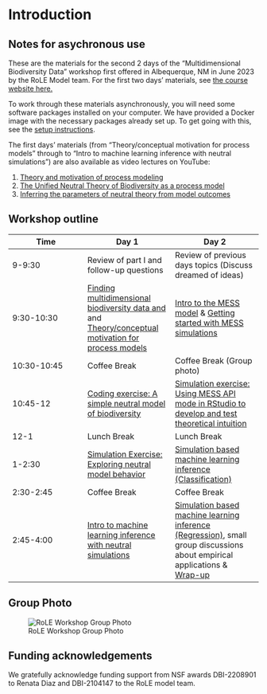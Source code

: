 # Introduction

## Notes for asychronous use

These are the materials for the second 2 days of the "Multidimensional Biodiversity Data" workshop first offered in Albequerque, NM in June 2023 by the RoLE Model team. For the first two days' materials, see [the course website here.](https://role-model.github.io/multidim-biodiv-data) 

To work through these materials asynchronously, you will need some software packages installed on your computer. We have provided a Docker image with the necessary packages already set up. To get going with this, see the [setup instructions](software_setup.qmd).

The first days' materials (from "Theory/conceptual motivation for process models" through to "Intro to machine learning inference with neutral simulations") are also available as video lectures on YouTube:

1. [Theory and motivation of process modeling](https://youtu.be/s6RwgGlIop8)
2. [The Unified Neutral Theory of Biodiversity as a process model](https://youtu.be/fuijMa_hTwo)
3. [Inferring the parameters of neutral theory from model outcomes](https://youtu.be/F8T007EdiHQ)



## Workshop outline

| Time | Day 1 | Day 2 |
|------|-------|-------|
| 9-9:30 | Review of part I and follow-up questions | Review of previous days topics (Discuss dreamed of ideas) |
| 9:30-10:30 | [Finding multidimensional biodiversity data and](https://role-model.github.io/multidim-biodiv-data/finding_data.html) and [Theory/conceptual motivation for process models](slides/day1_slides.pdf) | [Intro to the MESS model](intro_mess.html) & [Getting started with MESS simulations](mess_getting_started.html) |
| 10:30-10:45 | Coffee Break | Coffee Break (Group photo) |
| 10:45-12 | [Coding exercise: A simple neutral model of biodiversity](slides/day1_slides.pdf) | [Simulation exercise: Using MESS API mode in RStudio to develop and test theoretical intuition](mess_simulations.html) |
| 12-1 | Lunch Break | Lunch Break |
| 1-2:30 | [Simulation Exercise: Exploring neutral model behavior](slides/day1_slides.pdf) | [Simulation based machine learning inference (Classification)](ml_inference_classification.html) |
| 2:30-2:45 | Coffee Break | Coffee Break | 
| 2:45-4:00 | [Intro to machine learning inference with neutral simulations](slides/day1_slides.pdf) | [Simulation based machine learning inference (Regression)](ml_inference_regression.html), small group discussions about empirical applications & [Wrap-up](wrapup.qmd) |

## Group Photo

![RoLE Workshop Group Photo](images/RoLE-Workshop-GroupPhoto.jpeg)

## Funding acknowledgements

We gratefully acknowledge funding support from NSF awards DBI-2208901 to Renata Diaz and DBI-2104147 to the RoLE model team. 

